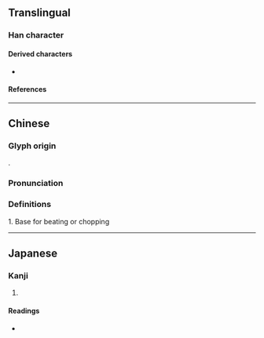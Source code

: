 {{character info}}
==Translingual==

===Han character===
{{Han char|rn=69|rad=斤|as=04|sn=8|four=|canj=HLHML|ids=⿰斤斤}}

====Derived characters====
* {{l|mul|[[啠]], [[質]]([[质]]), [[𣃒]], [[𭋖]], [[𩙗]], [[𣃊]]}}

====References====
{{Han ref|kx=0479.070|dkj=13538|dj=0838.030|hdz=32023.090|uh=65A6}}

----

==Chinese==
{{zh-forms}}

===Glyph origin===
{{Han etym}}
{{zh-etym-double|斤}}.

===Pronunciation===
{{zh-pron
|m=yín
|c=ngan4,an4
|mc=y
|oc=y
|ma=
|cat=
}}

===Definitions===
{{zh-hanzi}}

1. Base for beating or chopping
----

==Japanese==

===Kanji===
{{ja-kanji|grade=|rs=斤04}}

# {{rfdef|ja|sort=斤04}}

====Readings====
* {{ja-readings|on=ぎん, ごん, しつ, しち|kun=あき-らか}}